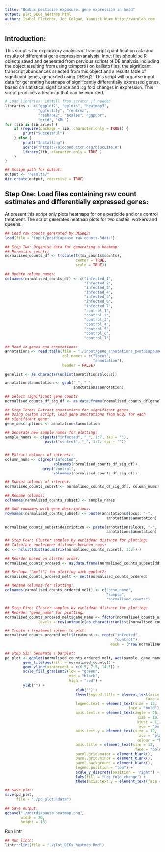 ```yaml
--- 
title: "Bombus pesticide exposure: gene expression in head"
output: plot_DEGs_heatmap.html
author: Isabel Fletcher, Joe Colgan, Yannick Wurm http://wurmlab.com
--- 
```


## Introduction:

This script is for exploratory analysis of transcript quantification data and results of differential gene expression analysis.
Input files should be R objects saved and generated from previous scripts of DE analysis, including the object resulting from using tximport() on kallisto files, the significant transcript abundances selected from this object and a results table of significant genes, generated using DESeq2. 
This script will organise input data for generating heatmaps of significantly differentially expressed genes, based on statistical significance and log fold changes in expression. This script produces a heatmap that can be exported. 

```r
# Load libraries; install from scratch if needed
libraries <- c("ggplot2", "gplots", "heatmap3",
               "ggfortify", "rentrez",
               "reshape2", "scales", "ggpubr",
               "grid", "XML")
for (lib in libraries) {
    if (require(package = lib, character.only = TRUE)) {
        print("Successful")
    } else {
        print("Installing")
        source("https://bioconductor.org/biocLite.R")
        library(lib, character.only = TRUE )
    }
}

## Assign path for output:
output <- "results/"
dir.create(output, recursive = TRUE)
```

## Step One: Load files containing raw count estimates and differentially expressed genes:
At present this script only plots heatmaps for one pesticide and one control treatment. 
The script generates heatmap plots for two castes: workers and queens.

```r
## Load raw counts generated by DESeq2:
load(file = "input/postdiapause_raw_counts.Rdata")

## Step Two: Organise data for generating a heatmap:
## Normalise counts:
normalised_counts_df <- t(scale(t(txi_counts$counts),
                                center = TRUE,
                                scale = TRUE))

## Update column names:
colnames(normalised_counts_df) <- c("infected_1",
                                    "infected_2",
                                    "infected_3",
                                    "infected_4",
                                    "infected_5",
                                    "infected_6",
                                    "infected_7",
                                    "control_1",
                                    "control_2",
                                    "control_3",
                                    "control_4",
                                    "control_5",
                                    "control_6",
                                    "control_7")

## Read in genes and annotations:
annotations <- read.table(file = "./input/gene_annotations_postdiapause.txt",
                          col.names = c("locus",
                                        "annotation"),
                          header = FALSE)

genelist <- as.character(unlist(annotations$locus))

annotations$annotation <- gsub("_", " ",
                               annotations$annotation)

## Select significant gene counts
normalised_counts_df_sig_df <- as.data.frame(normalised_counts_df[genelist, ])

## Step Three: Extract annotations for significant genes
## Using custom script, load gene annotations from NCBI for each
## significant gene:
gene_descriptions <- annotations$annotation

## Generate new sample names for plotting:
sample_names <- c(paste("infected", "_", 1:7, sep = ""),
                  paste("control", "_", 1:7, sep = ""))


## Extract columns of interest:
column_nums <- c(grep("infected",
                      colnames(normalised_counts_df_sig_df)),
                 grep("control",
                      colnames(normalised_counts_df_sig_df)))

## Subset columns of interest:
normalised_counts_subset <- normalised_counts_df_sig_df[, column_nums]

## Rename columns:
colnames(normalised_counts_subset) <- sample_names

## Add rownames with gene descriptions:
rownames(normalised_counts_subset) <- paste(annotations$locus, "-",
                                              annotations$annotation)

normalised_counts_subset$description <- paste(annotations$locus, "-",
                                              annotations$annotation)

## Step Four: Cluster samples by euclidean distance for plotting:
## Calculate eucleidean distance between rows:
dd <- hclust(dist(as.matrix(normalised_counts_subset[, 1:6])))

## Reorder based on cluster order:
normalised_counts_ordered <- as.data.frame(normalised_counts_subset[dd$order, ])

## Reshape ("melt") for plotting with ggplot2:
normalised_counts_ordered_melt <- melt(normalised_counts_ordered)

## Rename columns for plotting:
colnames(normalised_counts_ordered_melt) <- c("gene_name",
                                              "sample",
                                              "normalised_counts")

## Step Five: Cluster samples by euclidean distance for plotting:
## Reorder "gene_name" for plotting:
normalised_counts_ordered_melt$gene_name <- factor(normalised_counts_ordered_melt$gene_name,
               levels = rev(unique(c(as.character(unlist(normalised_counts_ordered_melt$gene_name))))))

## Create a treatment column to plot:
normalised_counts_ordered_melt$treatment <- rep(c("infected",
                                                  "control"),
                                                each = (nrow(normalised_counts_ordered_melt) / 2))

## Step Six: Generate a barplot:
pd_plot <- ggplot(normalised_counts_ordered_melt, aes(sample, gene_name)) +
        geom_tile(aes(fill = normalised_counts)) +
        geom_vline(xintercept = c(0.5, 7.5, 14.5)) +
        scale_fill_gradient2(low = "green",
                             mid = "black",
                             high = "red") +
        ylab("") +
                                xlab("") +
                                theme(legend.title = element_text(size = 12,
                                                                face = "bold"),
                                legend.text = element_text(size = 12,
                                                        face = "bold"),
                                axis.text.x = element_text(angle = 45,
                                                            size = 10,
                                                            hjust = 1,
                                                            face = "bold"),
                                axis.text.y = element_text(size = 12,
                                                            face = "plain",
                                                            colour = "black"),
                                axis.title = element_text(size = 12,
                                                           face = "bold"),
                                panel.grid.major = element_blank(),
                                panel.grid.minor = element_blank(),
                                panel.background = element_blank(),
                                legend.position = "top") +
                                scale_y_discrete(position = "right") +
                                labs(fill = "Log fold change") +
                                theme(axis.text.y = element_text(face = c(rep("bold", nrow(normalised_counts_ordered_melt)))))

## Save plot:
save(pd_plot,
     file = "./pd_plot.Rdata")

## Save output:
ggsave("./postdiapause_heatmap.png",
       width = 20,
       height = 18)
```

Run lintr

```r
## Run lintr:
lintr::lint(file = "./plot_DEGs_heatmap.Rmd")
```


